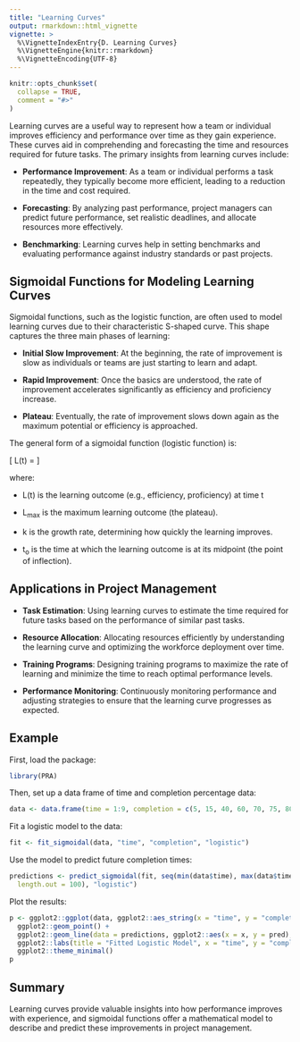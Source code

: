 ```yaml
---
title: "Learning Curves"
output: rmarkdown::html_vignette
vignette: >
  %\VignetteIndexEntry{D. Learning Curves}
  %\VignetteEngine{knitr::rmarkdown}
  %\VignetteEncoding{UTF-8}
---
```


```r
knitr::opts_chunk$set(
  collapse = TRUE,
  comment = "#>"
)
```

Learning curves are a useful way to represent how a team or individual improves efficiency and performance over time as they gain experience. These curves aid in comprehending and forecasting the time and resources required for future tasks. The primary insights from learning curves include:

- **Performance Improvement**: As a team or individual performs a task repeatedly, they typically become more efficient, leading to a reduction in the time and cost required.

- **Forecasting**: By analyzing past performance, project managers can predict future performance, set realistic deadlines, and allocate resources more effectively.

- **Benchmarking**: Learning curves help in setting benchmarks and evaluating performance against industry standards or past projects.

## Sigmoidal Functions for Modeling Learning Curves

Sigmoidal functions, such as the logistic function, are often used to model learning curves due to their characteristic S-shaped curve. This shape captures the three main phases of learning:

- **Initial Slow Improvement**: At the beginning, the rate of improvement is slow as individuals or teams are just starting to learn and adapt.

- **Rapid Improvement**: Once the basics are understood, the rate of improvement accelerates significantly as efficiency and proficiency increase.

- **Plateau**: Eventually, the rate of improvement slows down again as the maximum potential or efficiency is approached.

The general form of a sigmoidal function (logistic function) is:

\[ L(t) = \frac{L_{\max}}{1 + e^{-k(t - t_0)}} \]

where:

- L(t) is the learning outcome (e.g., efficiency, proficiency) at time t

- L<sub>max</sub> is the maximum learning outcome (the plateau).

- k is the growth rate, determining how quickly the learning improves.

- t<sub>o</sub> is the time at which the learning outcome is at its midpoint (the point of inflection).

## Applications in Project Management

- **Task Estimation**: Using learning curves to estimate the time required for future tasks based on the performance of similar past tasks.

- **Resource Allocation**: Allocating resources efficiently by understanding the learning curve and optimizing the workforce deployment over time.

- **Training Programs**: Designing training programs to maximize the rate of learning and minimize the time to reach optimal performance levels.

- **Performance Monitoring**: Continuously monitoring performance and adjusting strategies to ensure that the learning curve progresses as expected.

## Example

First, load the package:
```r
library(PRA)
```

Then, set up a data frame of time and completion percentage data:
```r
data <- data.frame(time = 1:9, completion = c(5, 15, 40, 60, 70, 75, 80, 85, 90))
```

Fit a logistic model to the data:
```r
fit <- fit_sigmoidal(data, "time", "completion", "logistic")
```

Use the model to predict future completion times:
```r
predictions <- predict_sigmoidal(fit, seq(min(data$time), max(data$time) + 1,
  length.out = 100), "logistic")
```

Plot the results:
```r
p <- ggplot2::ggplot(data, ggplot2::aes_string(x = "time", y = "completion")) +
  ggplot2::geom_point() +
  ggplot2::geom_line(data = predictions, ggplot2::aes(x = x, y = pred), color = "red") +
  ggplot2::labs(title = "Fitted Logistic Model", x = "time", y = "completion %") + 
  ggplot2::theme_minimal()
p
```

## Summary

Learning curves provide valuable insights into how performance improves with experience, and sigmoidal functions offer a mathematical model to describe and predict these improvements in project management.


